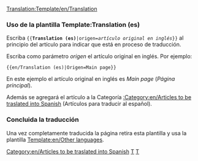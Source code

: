 <noinclude>[[Translation:Template/en/Translation]]</noinclude>{{en/Ambox| type  = style
| image = en/Translation.png
| text  = <strong>Este artículo se está traduciendo del original en inglés: <includeonly>[{{SERVER}}{{localurl:{{NAMESPACE}}:{{{origen}}}|action=view}} {{{origen}}}]</includeonly>.</strong><br/>
<p style="font-size: 90%">Puedes colaborar ayudando a su [{{SERVER}}{{localurl:{{NAMESPACE}}:{{PAGENAME}}|action=edit}} mejora en la redacción]. Usa el [[en/Wiki/Manual of Style|Manual de Estilo]] para una correcta edición.<br/>
Recuerda quitar esta plantilla una vez que el artículo haya sido correctamente traducido.</p>
}}
<includeonly>[[Category:en/Articles to be traslated into Spanish]]</includeonly>

<noinclude>
===Uso de la plantilla Template:Translation (es)===
Escriba <code><nowiki>{{</nowiki>'''Translation (es)'''|origen=''artículo original en inglés''<nowiki>}}</nowiki></code> al principio del artículo para indicar que está en proceso de traducción.
<p>Escriba como parámetro ''origen'' el artículo original en inglés. Por ejemplo:</p>
<pre>{{en/Translation (es)|Origen=Main page}}</pre>
En este ejemplo el artículo original en inglés es ''Main page'' (''Página principal'').
<p>Además se agregará el artículo a la Categoría [[:Category:en/Articles to be traslated into Spanish]] (Artículos para traducir al español).</p>

===Concluida la traducción===
Una vez completamente traducida la página retira esta plantilla y usa la plantilla [[Template:en/Other languages]].

[[Category:en/Templates|T]][[Category:en/Message boxes|T]]
</noinclude>
